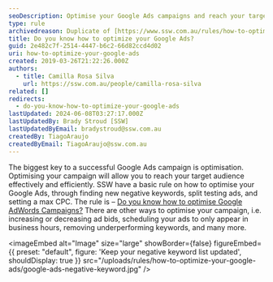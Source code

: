 ```yaml
---
seoDescription: Optimise your Google Ads campaigns and reach your target audience effectively with strategies including negative keyword identification, ad split testing, and max CPC setting.
type: rule
archivedreason: Duplicate of [https://www.ssw.com.au/rules/how-to-optimize-google-ads-campaigns](/rules/how-to-optimize-google-ads-campaigns)
title: Do you know how to optimize your Google Ads?
guid: 2e482c7f-2514-4447-b6c2-66d82ccd4d02
uri: how-to-optimize-your-google-ads
created: 2019-03-26T21:22:26.000Z
authors:
  - title: Camilla Rosa Silva
    url: https://ssw.com.au/people/camilla-rosa-silva
related: []
redirects:
  - do-you-know-how-to-optimize-your-google-ads
lastUpdated: 2024-06-08T03:27:17.000Z
lastUpdatedBy: Brady Stroud [SSW]
lastUpdatedByEmail: bradystroud@ssw.com.au
createdBy: TiagoAraujo
createdByEmail: TiagoAraujo@ssw.com.au
---
```


The biggest key to a successful Google Ads campaign is optimisation. Optimising your campaign will allow you to reach your target audience effectively and efficiently. SSW have a basic rule on how to optimise your Google Ads, through finding new negative keywords, split testing ads, and setting a max CPC. The rule is – [Do you know how to optimise Google AdWords Campaigns?](/do-you-know-how-to-optimize-google-adwords-campaigns)
There are other ways to optimise your campaign, i.e. increasing or decreasing ad bids, scheduling your ads to only appear in business hours, removing underperforming keywords, and many more.


<imageEmbed
  alt="Image"
  size="large"
  showBorder={false}
  figureEmbed={{
    preset: "default",
    figure: 'Keep your negative keyword list updated',
    shouldDisplay: true
  }}
  src="/uploads/rules/how-to-optimize-your-google-ads/google-ads-negative-keyword.jpg"
/>

